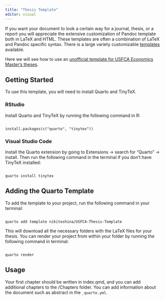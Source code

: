 ```yaml
---
title: "Thesis Template"
editor: visual
---
```


If you want your document to look a certain way for a journal, thesis, or a report you will appreciate the extensive customization of Pandoc template both in LaTeX and HTML. These templates are often a combination of LaTeX and Pandoc specific syntax. There is a large variety customizable [templates](https://quarto.org/docs/extensions/listing-journals.html) available.

Here we will see how to use an [unofficial template for USFCA Economics Master's theses](https://github.com/nikitoshina/USFCA-Thesis-Template).

## Getting Started

To use this template, you will need to install Quarto and TinyTeX.

### RStudio

Install Quarto and TinyTeX by running the following command in R:

```

install.packages(c("quarto", "tinytex"))

```

### Visual Studio Code

Install the Quarto extension by going to Extensions -> search for "Quarto" -> install. Then run the following command in the terminal if you don't have TinyTeX installed:

```

quarto install tinytex

```

## Adding the Quarto Template

To add the template to your project, run the following command in your terminal:

```

quarto add template nikitoshina/USFCA-Thesis-Template

```

This will download all the necessary folders with the LaTeX files for your thesis. You can render your project from within your folder by running the following command in terminal:

```

quarto render

```

## Usage

Your first chapter should be written in index.qmd, and you can add additional chapters to the /Chapters folder. You can add information about the document such as abstract in the `_quarto.yml`.

